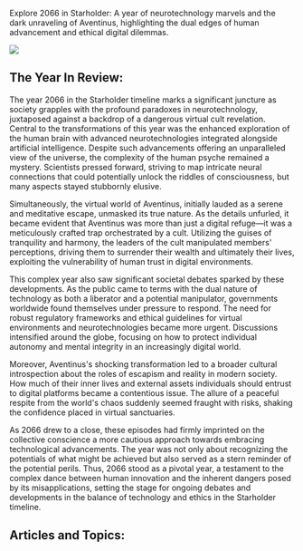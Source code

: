 Explore 2066 in Starholder: A year of neurotechnology marvels and the dark unraveling of Aventinus, highlighting the dual edges of human advancement and ethical digital dilemmas.

![](black_female_stripe.png)

## The Year In Review:

The year 2066 in the Starholder timeline marks a significant juncture as society grapples with the profound paradoxes in neurotechnology, juxtaposed against a backdrop of a dangerous virtual cult revelation. Central to the transformations of this year was the enhanced exploration of the human brain with advanced neurotechnologies integrated alongside artificial intelligence. Despite such advancements offering an unparalleled view of the universe, the complexity of the human psyche remained a mystery. Scientists pressed forward, striving to map intricate neural connections that could potentially unlock the riddles of consciousness, but many aspects stayed stubbornly elusive.

Simultaneously, the virtual world of Aventinus, initially lauded as a serene and meditative escape, unmasked its true nature. As the details unfurled, it became evident that Aventinus was more than just a digital refuge—it was a meticulously crafted trap orchestrated by a cult. Utilizing the guises of tranquility and harmony, the leaders of the cult manipulated members' perceptions, driving them to surrender their wealth and ultimately their lives, exploiting the vulnerability of human trust in digital environments.

This complex year also saw significant societal debates sparked by these developments. As the public came to terms with the dual nature of technology as both a liberator and a potential manipulator, governments worldwide found themselves under pressure to respond. The need for robust regulatory frameworks and ethical guidelines for virtual environments and neurotechnologies became more urgent. Discussions intensified around the globe, focusing on how to protect individual autonomy and mental integrity in an increasingly digital world.

Moreover, Aventinus's shocking transformation led to a broader cultural introspection about the roles of escapism and reality in modern society. How much of their inner lives and external assets individuals should entrust to digital platforms became a contentious issue. The allure of a peaceful respite from the world's chaos suddenly seemed fraught with risks, shaking the confidence placed in virtual sanctuaries.

As 2066 drew to a close, these episodes had firmly imprinted on the collective conscience a more cautious approach towards embracing technological advancements. The year was not only about recognizing the potentials of what might be achieved but also served as a stern reminder of the potential perils. Thus, 2066 stood as a pivotal year, a testament to the complex dance between human innovation and the inherent dangers posed by its misapplications, setting the stage for ongoing debates and developments in the balance of technology and ethics in the Starholder timeline.

## Articles and Topics:
